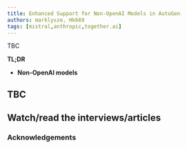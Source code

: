 ```yaml
---
title: Enhanced Support for Non-OpenAI Models in AutoGen
authors: marklysze, Hk669
tags: [mistral,anthropic,together.ai]
---
```


TBC

**TL;DR**

- **Non-OpenAI models**


## TBC

## Watch/read the interviews/articles

### Acknowledgements
